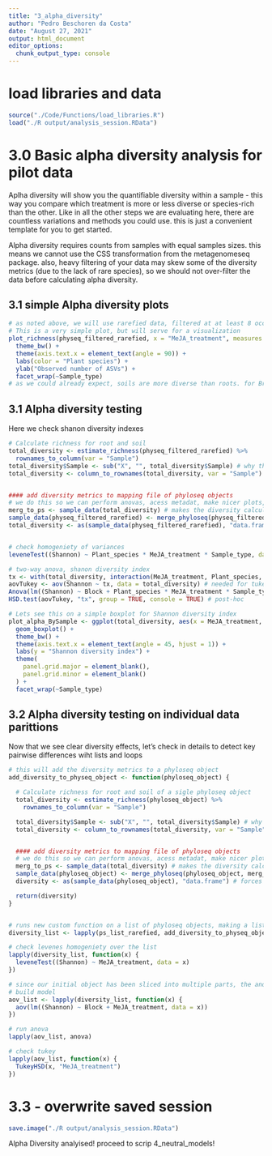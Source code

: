 ```yaml
---
title: "3_alpha_diversity"
author: "Pedro Beschoren da Costa"
date: "August 27, 2021"
output: html_document
editor_options: 
  chunk_output_type: console
---
```



# load libraries and data
```r
source("./Code/Functions/load_libraries.R")
load("./R output/analysis_session.RData")
```




# 3.0 Basic alpha diversity analysis for pilot data
Aplha diversity will show you the quantifiable diversity within a sample - this way you compare which treatment is more or less diverse or species-rich than the other. Like in all the other steps we are evaluating here, there are countless variations and methods you could use. this is just a convenient template for you to get started.

Alpha diversity requires counts from samples with equal samples sizes. this means we cannot use the CSS transformation from the metagenomeseq package. also, heavy filtering of your data may skew some of the diversity metrics (due to the lack of rare species), so we should not over-filter the data before calculating alpha diversity.

## 3.1 simple Alpha diversity plots
```r

# as noted above, we will use rarefied data, filtered at at least 8 occurences in the dataset
# This is a very simple plot, but will serve for a visualization
plot_richness(physeq_filtered_rarefied, x = "MeJA_treatment", measures = c("Observed"), color = "Plant_species") +
  theme_bw() +
  theme(axis.text.x = element_text(angle = 90)) +
  labs(color = "Plant species") +
  ylab("Observed number of ASVs") +
  facet_wrap(~Sample_type)
# as we could already expect, soils are more diverse than roots. for Brassica However the difference, if significant, is very small
```
## 3.1 Alpha diversity testing

Here we check shanon diversity indexes
```r
# Calculate richness for root and soil
total_diversity <- estimate_richness(physeq_filtered_rarefied) %>%
  rownames_to_column(var = "Sample")
total_diversity$Sample <- sub("X", "", total_diversity$Sample) # why the hell that X popped up? this fix it
total_diversity <- column_to_rownames(total_diversity, var = "Sample")


#### add diversity metrics to mapping file of phyloseq objects
# we do this so we can perform anovas, acess metadat, make nicer plots, etc
merg_to_ps <- sample_data(total_diversity) # makes the diversity calculations  sample_data for phyloseq oject...
sample_data(physeq_filtered_rarefied) <- merge_phyloseq(physeq_filtered_rarefied, merg_to_ps) # merge the new phyloseq object with the old phyloseq object
total_diversity <- as(sample_data(physeq_filtered_rarefied), "data.frame") # forces sample data of updated phyloseq object into a dataframe


# check homogeniety of variances
leveneTest((Shannon) ~ Plant_species * MeJA_treatment * Sample_type, data = total_diversity)

# two-way anova, shanon diversity index
tx <- with(total_diversity, interaction(MeJA_treatment, Plant_species, Sample_type)) # needed for tukey to test interaction
aovTukey <- aov(Shannon ~ tx, data = total_diversity) # needed for tukey to test interaction
Anova(lm((Shannon) ~ Block + Plant_species * MeJA_treatment * Sample_type, data = total_diversity, contrasts = list(MeJA_treatment = contr.sum, Plant_species = contr.sum)), type = "2")
HSD.test(aovTukey, "tx", group = TRUE, console = TRUE) # post-hoc

# Lets see this on a simple boxplot for Shannon diversity index
plot_alpha_BySample <- ggplot(total_diversity, aes(x = MeJA_treatment, y = Shannon, fill = Plant_species)) +
  geom_boxplot() +
  theme_bw() +
  theme(axis.text.x = element_text(angle = 45, hjust = 1)) +
  labs(y = "Shannon diversity index") +
  theme(
    panel.grid.major = element_blank(),
    panel.grid.minor = element_blank()
  ) +
  facet_wrap(~Sample_type)

```

## 3.2 Alpha diversity testing on individual data parittions


Now that we see clear diversity effects, let's check in details to detect key pairwise differences wiht lists and loops


```r


# this will add the diversity metrics to a phyloseq object
add_diversity_to_physeq_object <- function(phyloseq_object) {

  # Calculate richness for root and soil of a sigle phyloseq object
  total_diversity <- estimate_richness(phyloseq_object) %>%
    rownames_to_column(var = "Sample")

  total_diversity$Sample <- sub("X", "", total_diversity$Sample) # why the hell that X popped up? this fix it
  total_diversity <- column_to_rownames(total_diversity, var = "Sample")


  #### add diversity metrics to mapping file of phyloseq objects
  # we do this so we can perform anovas, acess metadat, make nicer plots, etc
  merg_to_ps <- sample_data(total_diversity) # makes the diversity calculations  sample_data for phyloseq oject...
  sample_data(phyloseq_object) <- merge_phyloseq(phyloseq_object, merg_to_ps) # merge the new phyloseq object with the old phyloseq object
  diversity <- as(sample_data(phyloseq_object), "data.frame") # forces sample data of updated phyloseq object into a dataframe

  return(diversity)
}


# runs new custom function on a list of phyloseq objects, making a list of dataframes with alpha diversity indexes
diversity_list <- lapply(ps_list_rarefied, add_diversity_to_physeq_object)

# check levenes homogeniety over the list
lapply(diversity_list, function(x) {
  leveneTest((Shannon) ~ MeJA_treatment, data = x)
})

# since our initial object has been sliced into multiple parts, the anova is much simpler
# build model
aov_list <- lapply(diversity_list, function(x) {
  aov(lm((Shannon) ~ Block + MeJA_treatment, data = x))
})

# run anova
lapply(aov_list, anova)

# check tukey
lapply(aov_list, function(x) {
  TukeyHSD(x, "MeJA_treatment")
})


```




# 3.3 - overwrite saved session
```r

save.image("./R output/analysis_session.RData")
```




Alpha Diversity analyised! proceed to scrip 4_neutral_models!


